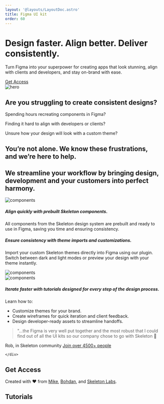```yaml
---
layout: '@layouts/LayoutDoc.astro'
title: Figma UI kit
order: 60
---
```





<HideHeader/>

<div className='relative flex flex-col gap-2 -top-10'>
<h1 className='h1'> Design faster. Align better. Deliver consistently.</h1>
<p className='type-scale-4 opacity-60 '>Turn Figma into your superpower for creating apps that look stunning, align with clients and developers, and stay on-brand with ease.</p>
</div>


<div className='flex flex-col pb-8'>
<a
		class="btn btn-lg preset-filled-primary-500 flex items-center gap-2 whitespace-nowrap shadow-lg w-48"
		href="#get-access"
	>
		Get Access
	</a>
</div>


<Image src={ImgHero} class="rounded-container" alt="hero" />
	


## Are you struggling to create consistent designs?

<div className='flex flex-col md:flex-row gap-4 pb-12 pt-2'>

<div className='basis-1/3 flex flex-row md:flex-col gap-4 p-6 bg-transparent shadow-lg border border-surface-200-800 rounded-container'>
<div className='flex flex-col gap-12'>
<Clock3  size="32" className='opacity-80'/>
<p className='text-surface-600-400 type-scale-5 md:type-scale-3'><span className='text-surface-950-50'>Spending hours </span> recreating components in Figma?</p>
</div>
</div>

<div className='basis-1/3 flex flex-row md:flex-col gap-4 p-6 bg-transparent shadow-lg border border-surface-200-800 rounded-container'>
<div className='flex flex-col gap-12'>
<Shapes size="32" className='opacity-80'/>
<p className='text-surface-600-400 type-scale-5 md:type-scale-3'>Finding it <span className='text-surface-950-50'>hard to align</span> with developers or clients?</p>
</div>
</div>

<div className='basis-1/3 flex flex-row md:flex-col gap-4 p-6 bg-transparent shadow-lg border border-surface-200-800 rounded-container'>
<div className='flex flex-col gap-12'>
<SwatchBook size="32" className='opacity-80'/>
<p className='text-surface-600-400 type-scale-5 md:type-scale-3'>Unsure how your design will look with<span className='text-surface-950-50'> a custom theme?</span></p>
</div>
</div>


</div>

<div className='pb-16'> 
<h2 className='h2 opacity-60'>You’re not alone. We know these frustrations, and we’re here to help.</h2>

</div>


## We streamline your workflow by bringing design, development and your customers into perfect harmony.

<div className='flex flex-col gap-24 w-full py-12'>

<div className='flex flex-col md:flex-row gap-6 w-full'>
<div className="basis-1/2">
<Image src={ImgKit} class="rounded-container border border-surface-200-800" alt="components" />
</div>
<div className='flex flex-col gap-4 basis-1/2'>
<h5 className='h5'>Align quickly with prebuilt Skeleton components.</h5>
<p className='text-surface-800-200'>All components from the Skeleton design system are prebuilt and ready to use in Figma, saving you time and ensuring consistency.</p>
</div>
</div>

<div className='flex flex-col-reverse md:flex-row gap-6 w-full'>

<div className='flex flex-col gap-2 basis-1/2'>
<h5 className='h5'>Ensure consistency with theme imports and customizations.</h5>
<p className='text-surface-800-200'>Import your custom Skeleton themes directly into Figma using our plugin. Switch between dark and light modes or preview your design with your theme instantly.</p>
</div>

<div className="basis-1/2">
<Image src={ImgPlugin} class="rounded-container border border-surface-200-800" alt="components" />
</div>
</div>

<div className='flex flex-col md:flex-row gap-6 w-full'>
<div className="basis-1/2">
<Image src={ImgTutorial} class="rounded-container border border-surface-200-800" alt="components" />
</div>
<div className='flex flex-col gap-2 basis-1/2'>
<h5 className='h5'>Iterate faster with tutorials designed for every step of the design process.</h5>
<p className='text-surface-800-200'>Learn how to:</p>
<ul class="list-inside list-disc space-y-2 text-surface-800-200">
	<li>Customize themes for your brand.</li>
	<li>Create wireframes for quick iteration and client feedback.</li>
	<li>Design developer-ready assets to streamline handoffs.</li>
</ul>
</div>
</div>

</div>

<div className='flex flex-col gap-6 py-12'>

<blockquote class="blockquote text-3xl not-italic">
	"...the Figma is very well put together and the most robust that I could find out of all the UI kits so our company chose to go with Skeleton 🙂
</blockquote>

<div className='flex flex-col gap-12'>
<a className='text-surface-700-300'>Rob, in Skeleton community</a>
<a
		class="btn btn-lg preset-filled-primary-500 flex items-center gap-2 whitespace-nowrap shadow-lg w-fit"
		href="#get-access"
	>
		Join over 4500+ people
	</a>

	</div>

</div>





## Get Access

<FigmaBuyNow />

Created with ❤️ from [Mike](https://www.linkedin.com/in/micha-mail%C3%A4nder-548aba16a/), [Bohdan](https://www.linkedin.com/in/bohdan-karpliak-659a41162/), and [Skeleton Labs](https://www.skeletonlabs.co/).

## Tutorials

<NavGrid collection="docs" path="tutorials/figma/" classes="md:grid-cols-1" />
